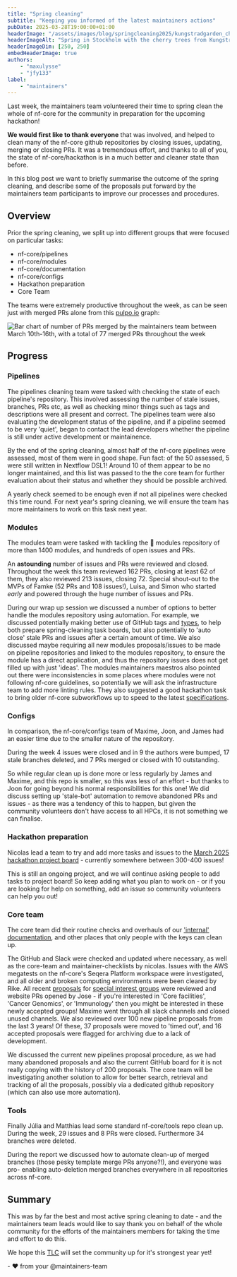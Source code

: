 ```yaml
---
title: "Spring cleaning"
subtitle: "Keeping you informed of the latest maintainers actions"
pubDate: 2025-03-28T19:00:00+01:00
headerImage: "/assets/images/blog/springcleaning2025/kungstradgarden_cherry_tree.jpg"
headerImageAlt: "Spring in Stockholm with the cherry trees from Kungsträdgården - Picture by @maxulysse 2021-04-27"
headerImageDim: [250, 250]
embedHeaderImage: true
authors:
    - "maxulysse"
    - "jfy133"
label:
    - "maintainers"
---
```



Last week, the maintainers team volunteered their time to spring clean the whole of nf-core for the community in preparation for the upcoming hackathon!

**We would first like to thank everyone** that was involved, and helped to clean many of the nf-core github repositories by closing issues, updating, merging or closing PRs.
It was a tremendous effort, and thanks to all of you, the state of nf-core/hackathon is in a much better and cleaner state than before.

In this blog post we want to briefly summarise the outcome of the spring cleaning, and describe some of the proposals put forward by the maintainers team participants to improve our processes and procedures.

## Overview

Prior the spring cleaning, we split up into different groups that were focused on particular tasks:

- nf-core/pipelines
- nf-core/modules
- nf-core/documentation
- nf-core/configs
- Hackathon preparation
- Core Team

The teams were extremely productive throughout the week, as can be seen just with merged PRs alone from this [pulpo.io](https://pullpo.io/) graph:

![Bar chart of number of PRs merged by the maintainers team between March 10th-16th, with a total of 77 merged PRs throughout the week](src/assets/images/blog/springcleaning2025/maintainers-team-merged-stats.png)

## Progress

### Pipelines

The pipelines cleaning team were tasked with checking the state of each pipeline's repository.
This involved assessing the number of stale issues, branches, PRs etc, as well as checking minor things such as tags and descriptions were all present and correct.
The pipelines team were also evaluating the development status of the pipeline, and if a pipeline seemed to be very 'quiet', began to contact the lead developers whether the pipeline is still under active development or maintainence.

By the end of the spring cleaning, almost half of the nf-core pipelines were assessed, most of them were in good shape.
Fun fact: of the 50 assessed, 5 were still written in Nextflow DSL1!
Around 10 of them appear to be no longer maintained, and this list was passed to the the core team for further evaluation about their status and whether they should be possible archived.

A yearly check seemed to be enough even if not all pipelines were checked this time round.
For next year's spring cleaning, we will ensure the team has more maintainers to work on this task next year.

### Modules

The modules team were tasked with tackling the 🦣 modules repository of more than 1400 modules, and hundreds of open issues and PRs.

An **astounding** number of issues and PRs were reviewed and closed.
Throughout the week this team reviewed 162 PRs, closing at least 62 of them, they also reviewed 213 issues, closing 72.
Special shout-out to the MVPs of Famke (52 PRs and 108 issues!), Luisa, and Simon who started _early_ and powered through the huge number of issues and PRs.

During our wrap up session we discussed a number of options to better handle the modules repository using automation.
For example, we discussed potentially making better use of GitHub tags and [types](https://docs.github.com/en/issues/tracking-your-work-with-issues/configuring-issues/managing-issue-types-in-an-organization), to help both prepare spring-cleaning task boards, but also potentially to 'auto close' stale PRs and issues after a certain amount of time.
We also discussed maybe requiring all new modules proposals/issues to be made on pipeline repositories and linked to the modules repository, to ensure the module has a direct application, and thus the repository issues does not get filled up with just 'ideas'.
The modules maintainers maestros also pointed out there were inconsistencies in some places where modules were not following nf-core guidelines, so potentially we will ask the infrastructure team to add more linting rules.
They also suggested a good hackathon task to bring older nf-core subworkflows up to speed to the latest [specifications](https://nf-co.re/docs/guidelines/components/subworkflows).

### Configs

In comparison, the nf-core/configs team of Maxime, Joon, and James had an easier time due to the smaller nature of the repository.

During the week 4 issues were closed and in 9 the authors were bumped, 17 stale branches deleted, and 7 PRs merged or closed with 10 outstanding.

So while regular clean up is done more or less regularly by James and Maxime, and this repo is smaller, so this was less of an effort - but thanks to Joon for going beyond his normal responsibilities for this one!
We did discuss setting up 'stale-bot' automation to remove abandoned PRs and issues - as there was a tendency of this to happen, but given the community volunteers don't have access to all HPCs, it is not something we can finalise.

### Hackathon preparation

Nicolas lead a team to try and add more tasks and issues to the [March 2025 hackathon project board](https://github.com/orgs/nf-core/projects/99) - currently somewhere between 300-400 issues!

This is still an ongoing project, and we will continue asking people to add tasks to project board!
So keep adding what you plan to work on - or if you are looking for help on something, add an issue so community volunteers can help you out!

### Core team

The core team did their routine checks and overhauls of our ['internal' documentation](https://nf-co.re/docs/checklists/community_governance/core_team), and other places that only people with the keys can clean up.

The GitHub and Slack were checked and updated where necessary, as well as the core-team and maintainer-checklists by nicolas.
Issues with the AWS megatests on the nf-core's Seqera Platform workspace were investigated, and all older and broken computing environments were been cleared by Rike.
All recent [proposals](https://nfcore.slack.com/archives/C06L02SNLVA) for [special interest groups](https://nf-co.re/special-interest-groups) were reviewed and website PRs opened by Jose - if you're interested in 'Core facilities', 'Cancer Genomics', or 'Immunology' then you might be interested in these newly accepted groups!
Maxime went through all slack channels and closed unused channels.
We also reviewed over 100 new pipeline proposals from the last 3 years! Of these, 37 proposals were moved to 'timed out', and 16 accepted proposals were flagged for archiving due to a lack of development.

We discussed the current new pipelines proposal procedure, as we had many abandoned proposals and also the current GitHub board for it is not really copying with the history of 200 proposals.
The core team will be investigating another solution to allow for better search, retrieval and tracking of all the proposals, possibly via a dedicated github repository (which can also use more automation).

### Tools

Finally Júlia and Matthias lead some standard nf-core/tools repo clean up.
During the week, 29 issues and 8 PRs were closed.
Furthermore 34 branches were deleted.

During the report we discussed how to automate clean-up of merged branches (those pesky template merge PRs anyone?!), and everyone was pro- enabling auto-deletion merged branches everywhere in all repositories across nf-core.

## Summary

This was by far the best and most active spring cleaning to date - and the maintainers team leads would like to say thank you on behalf of the whole community for the efforts of the maintainers members for taking the time and effort to do this.

We hope this [TLC](https://en.wikipedia.org/wiki/Tender_loving_care) will set the community up for it's strongest year yet!

\- :heart: from your @maintainers-team
